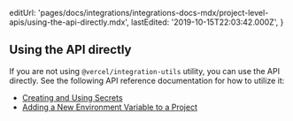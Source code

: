 
  editUrl:
    'pages/docs/integrations/integrations-docs-mdx/project-level-apis/using-the-api-directly.mdx',
  lastEdited: '2019-10-15T22:03:42.000Z',
}

## Using the API directly

If you are not using `@vercel/integration-utils` utility, you can use the <OrgName /> API directly. See the following API reference documentation for how to utilize it:

- [Creating and Using Secrets](/docs/api/#endpoints/secrets)
- [Adding a New Environment Variable to a Project](/docs/api/#endpoints/projects/create-project-environment-variables)
